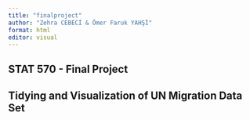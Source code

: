 ```yaml
---
title: "finalproject"
author: "Zehra CEBECİ & Ömer Faruk YAHŞİ"
format: html
editor: visual
---
```


## STAT 570 - Final Project

## Tidying and Visualization of UN Migration Data Set

